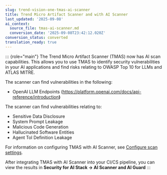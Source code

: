 ```yaml
---
slug: trend-vision-one-tmas-ai-scanner
title: Trend Micro Artifact Scanner and with AI Scanner
last_updated: '2025-09-08'
ai_context:
  source_file: tmas-ai-scanner.md
  conversion_date: '2025-09-08T23:42:12.020Z'
conversion_status: converted
translation_ready: true
---
```


::: {role="main"}
The Trend Micro Artifact Scanner (TMAS) now has AI scan capabilities. This allows you to use TMAS to identify security vulnerabilities in your AI applications and find risks relating to OWASP Top 10 for LLMs and ATLAS MITRE.

The scanner can find vulnerabilities in the following:

- OpenAI LLM Endpoints (<https://platform.openai.com/docs/api-reference/introduction>**)**

The scanner can find vulnerabilities relating to:

- Sensitive Data Disclosure
- System Prompt Leakage
- Malicious Code Generation
- Hallucinated Software Entities
- Agent Tol Definition Leakage

For information on configuring TMAS with AI Scanner, see [Configure scan settings](configure-ai-scanner-scan-settings.mdx).

After integrating TMAS with AI Scanner into your CI/CS pipeline, you can view the results in **Security for AI Stack → AI Scanner and AI Guard**
:::
